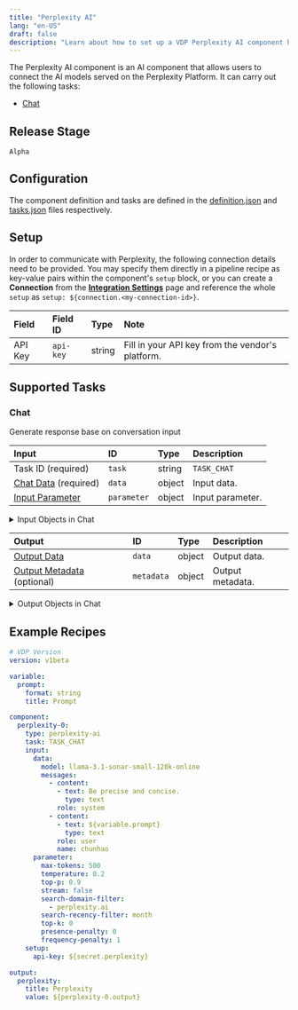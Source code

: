 ```yaml
---
title: "Perplexity AI"
lang: "en-US"
draft: false
description: "Learn about how to set up a VDP Perplexity AI component https://github.com/instill-ai/instill-core"
---
```


The Perplexity AI component is an AI component that allows users to connect the AI models served on the Perplexity Platform.
It can carry out the following tasks:
- [Chat](#chat)



## Release Stage

`Alpha`



## Configuration

The component definition and tasks are defined in the [definition.json](https://github.com/instill-ai/pipeline-backend/blob/main/pkg/component/ai/perplexityai/v0/config/definition.json) and [tasks.json](https://github.com/instill-ai/pipeline-backend/blob/main/pkg/component/ai/perplexityai/v0/config/tasks.json) files respectively.




## Setup


In order to communicate with Perplexity, the following connection details need to be
provided. You may specify them directly in a pipeline recipe as key-value pairs
within the component's `setup` block, or you can create a **Connection** from
the [**Integration Settings**](https://www.instill.tech/docs/vdp/integration)
page and reference the whole `setup` as `setup:
${connection.<my-connection-id>}`.

<div class="markdown-col-no-wrap" data-col-1 data-col-2>

| Field | Field ID | Type | Note |
| :--- | :--- | :--- | :--- |
| API Key | `api-key` | string | Fill in your API key from the vendor's platform.  |

</div>




## Supported Tasks

### Chat

Generate response base on conversation input

<div class="markdown-col-no-wrap" data-col-1 data-col-2>

| Input | ID | Type | Description |
| :--- | :--- | :--- | :--- |
| Task ID (required) | `task` | string | `TASK_CHAT` |
| [Chat Data](#chat-chat-data) (required) | `data` | object | Input data. |
| [Input Parameter](#chat-input-parameter) | `parameter` | object | Input parameter. |
</div>


<details>
<summary> Input Objects in Chat</summary>

<h4 id="chat-chat-data">Chat Data</h4>

Input data.

<div class="markdown-col-no-wrap" data-col-1 data-col-2>

| Field | Field ID | Type | Note |
| :--- | :--- | :--- | :--- |
| [Chat Messages](#chat-chat-messages) | `messages` | array | List of chat messages.  |
| Model Name | `model` | string | The model to be used for `TASK_CHAT`.  <br/><details><summary><strong>Enum values</strong></summary><ul><li>`llama-3.1-sonar-small-128k-online`</li><li>`llama-3.1-sonar-large-128k-online`</li><li>`llama-3.1-sonar-huge-128k-online`</li></ul></details>  |
</div>
<h4 id="chat-chat-messages">Chat Messages</h4>

List of chat messages.

<div class="markdown-col-no-wrap" data-col-1 data-col-2>

| Field | Field ID | Type | Note |
| :--- | :--- | :--- | :--- |
| [Content](#chat-content) | `content` | array | The message content.  |
| Name | `name` | string | An optional name for the participant. Provides the model information to differentiate between participants of the same role.  |
| Role | `role` | string | The message role, i.e. 'system', 'user' or 'assistant'.  <br/><details><summary><strong>Enum values</strong></summary><ul><li>`system`</li><li>`user`</li><li>`assistant`</li></ul></details>  |
</div>
<h4 id="chat-content">Content</h4>

The message content.

<div class="markdown-col-no-wrap" data-col-1 data-col-2>

| Field | Field ID | Type | Note |
| :--- | :--- | :--- | :--- |
| Text Message | `text` | string | Text message.  |
| Text | `type` | string | Text content type.  |
</div>
<h4 id="chat-input-parameter">Input Parameter</h4>

Input parameter.

<div class="markdown-col-no-wrap" data-col-1 data-col-2>

| Field | Field ID | Type | Note |
| :--- | :--- | :--- | :--- |
| Frequency Penalty | `frequency-penalty` | number | A multiplicative penalty greater than 0. Values greater than 1.0 penalize new tokens based on their existing frequency in the text so far, decreasing the model's likelihood to repeat the same line verbatim. A value of 1.0 means no penalty. Incompatible with `presence_penalty`.  |
| Max New Tokens | `max-tokens` | integer | The maximum number of completion tokens returned by the API. The total number of tokens requested in max_tokens plus the number of prompt tokens sent in messages must not exceed the context window token limit of model requested. If left unspecified, then the model will generate tokens until either it reaches its stop token or the end of its context window.  |
| Presence Penalty | `presence-penalty` | number | A value between -2.0 and 2.0. Positive values penalize new tokens based on whether they appear in the text so far, increasing the model's likelihood to talk about new topics. Incompatible with `frequency_penalty`.  |
| Search Domain Filter | `search-domain-filter` | string | Given a list of domains, limit the citations used by the online model to URLs from the specified domains. Currently limited to only 3 domains for whitelisting and blacklisting. For blacklisting add a `-` to the beginning of the domain string.  |
| Search Recency Filter | `search-recency-filter` | string | Returns search results within the specified time interval - does not apply to images. Values include `month`, `week`, `day`, `hour`.  |
| Stream | `stream` | boolean | If set, partial message deltas will be sent. Tokens will be sent as data-only server-sent events as they become available.  |
| Temperature | `temperature` | number | The amount of randomness in the response, valued between 0 inclusive and 2 exclusive. Higher values are more random, and lower values are more deterministic.  |
| Top K | `top-k` | number | The number of tokens to keep for highest top-k filtering, specified as an integer between 0 and 2048 inclusive. If set to 0, top-k filtering is disabled. We recommend either altering top_k or top_p, but not both.  |
| Top P | `top-p` | number | The nucleus sampling threshold, valued between 0 and 1 inclusive. For each subsequent token, the model considers the results of the tokens with top_p probability mass. We recommend either altering top_k or top_p, but not both.  |
</div>
</details>



<div class="markdown-col-no-wrap" data-col-1 data-col-2>

| Output | ID | Type | Description |
| :--- | :--- | :--- | :--- |
| [Output Data](#chat-output-data) | `data` | object | Output data. |
| [Output Metadata](#chat-output-metadata) (optional) | `metadata` | object | Output metadata. |
</div>

<details>
<summary> Output Objects in Chat</summary>

<h4 id="chat-output-data">Output Data</h4>

<div class="markdown-col-no-wrap" data-col-1 data-col-2>

| Field | Field ID | Type | Note |
| :--- | :--- | :--- | :--- |
| [Choices](#chat-choices) | `choices` | array | List of chat completion choices. |
| Citations | `citations` | array | List of citations. |
</div>

<h4 id="chat-choices">Choices</h4>

<div class="markdown-col-no-wrap" data-col-1 data-col-2>

| Field | Field ID | Type | Note |
| :--- | :--- | :--- | :--- |
| Created | `created` | integer | The timestamp of when the chat completion was created. Format is in ISO 8601. Example: 2024-07-01T11:47:40.388Z. |
| Finish Reason | `finish-reason` | string | The reason the model stopped generating tokens. |
| Index | `index` | integer | The index of the choice in the list of choices. |
| [Message](#chat-message) | `message` | object | A chat message generated by the model. |
</div>

<h4 id="chat-message">Message</h4>

<div class="markdown-col-no-wrap" data-col-1 data-col-2>

| Field | Field ID | Type | Note |
| :--- | :--- | :--- | :--- |
| Content | `content` | string | The contents of the message. |
| Role | `role` | string | The role of the author of this message. |
</div>

<h4 id="chat-output-metadata">Output Metadata</h4>

<div class="markdown-col-no-wrap" data-col-1 data-col-2>

| Field | Field ID | Type | Note |
| :--- | :--- | :--- | :--- |
| [Usage](#chat-usage) | `usage` | object | Usage statistics for the request. |
</div>

<h4 id="chat-usage">Usage</h4>

<div class="markdown-col-no-wrap" data-col-1 data-col-2>

| Field | Field ID | Type | Note |
| :--- | :--- | :--- | :--- |
| Completion Tokens | `completion-tokens` | integer | Number of tokens in the generated response. |
| Prompt Tokens | `prompt-tokens` | integer | Number of tokens in the prompt. |
| Total Tokens | `total-tokens` | integer | Total number of tokens used in the request (prompt + completion). |
</div>
</details>



## Example Recipes

```yaml
# VDP Version
version: v1beta

variable:
  prompt:
    format: string
    title: Prompt

component:
  perplexity-0:
    type: perplexity-ai
    task: TASK_CHAT
    input:
      data:
        model: llama-3.1-sonar-small-128k-online
        messages:
          - content:
            - text: Be precise and concise.
              type: text
            role: system
          - content:
            - text: ${variable.prompt}
              type: text
            role: user
            name: chunhao
      parameter:
        max-tokens: 500
        temperature: 0.2
        top-p: 0.9
        stream: false
        search-domain-filter:
          - perplexity.ai
        search-recency-filter: month
        top-k: 0
        presence-penalty: 0
        frequency-penalty: 1
    setup:
      api-key: ${secret.perplexity}

output:
  perplexity:
    title: Perplexity
    value: ${perplexity-0.output}

```